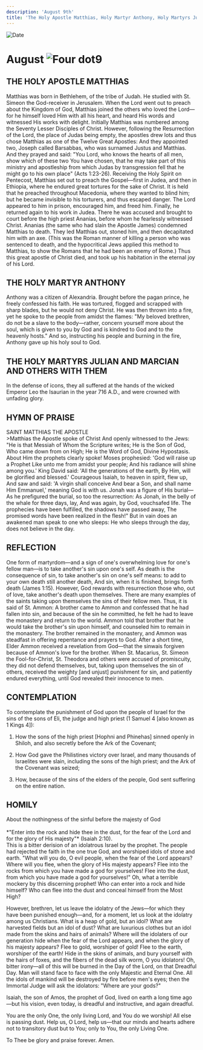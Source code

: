 ```yaml
---
description: 'August 9th'
title: 'The Holy Apostle Matthias, Holy Martyr Anthony, Holy Martyrs Julian and Marcian and Others with Them'
---
```


<RunningHead />
<Image src="/title-imprint.png" height={68} width={50} alt="Date" className="title-imprint"/>

# <div id="date">August <Image className="four-dot" src="/four-dot.png" height={15} width={15} alt="Four dot" />9</div>

## THE HOLY APOSTLE MATTHIAS

Matthias was born in Bethlehem, of the tribe of Judah. He studied with St. Simeon the God-receiver in Jerusalem. When the Lord went out to preach about the Kingdom of God, Matthias joined the others who loved the Lord—for he himself loved Him with all his heart, and heard His words and witnessed His works with delight. Initially Matthias was numbered among the Seventy Lesser Disciples of Christ. However, following the Resurrection of the Lord, the place of Judas being empty, the apostles drew lots and thus chose Matthias as one of the Twelve Great Apostles: And they appointed two, Joseph called Barsabbas, who was surnamed Justus and Matthias. And they prayed and said: "You Lord, who knows the hearts of all men, show which of these two You have chosen, that he may take part of this ministry and apostleship from which Judas by transgression fell that he might go to his own place" (Acts 1:23-26). Receiving the Holy Spirit on Pentecost, Matthias set out to preach the Gospel—first in Judea, and then in Ethiopia, where he endured great tortures for the sake of Christ. It is held that he preached throughout Macedonia, where they wanted to blind him; but he became invisible to his torturers, and thus escaped danger. The Lord appeared to him in prison, encouraged him, and freed him. Finally, he returned again to his work in Judea. There he was accused and brought to court before the high priest Ananias, before whom he fearlessly witnessed Christ. Ananias (the same who had slain the Apostle James) condemned Matthias to death. They led Matthias out, stoned him, and then decapitated him with an axe. (This was the Roman manner of killing a person who was sentenced to death, and the hypocritical Jews applied this method to Matthias, to show the Romans that he had been an enemy of Rome.) Thus this great apostle of Christ died, and took up his habitation in the eternal joy of his Lord.

## THE HOLY MARTYR ANTHONY

Anthony was a citizen of Alexandria. Brought before the pagan prince, he freely confessed his faith. He was tortured, flogged and scrapped with sharp blades, but he would not deny Christ. He was then thrown into a fire, yet he spoke to the people from amidst the flames: "My beloved brethren, do not be a slave to the body—rather, concern yourself more about the soul, which is given to you by God and is kindred to God and to the heavenly hosts." And so, instructing his people and burning in the fire, Anthony gave up his holy soul to God.

## THE HOLY MARTYRS JULIAN AND MARCIAN AND OTHERS WITH THEM

In the defense of icons, they all suffered at the hands of the wicked Emperor Leo the Isaurian in the year 716 A.D., and were crowned with unfading glory.


## HYMN OF PRAISE
<div style={{textAlign:'center', color:'crimson', fontWeight:'bold'}}>
SAINT MATTHIAS THE APOSTLE
</div>
>Matthias the Apostle spoke of Christ  
And openly witnessed to the Jews:  
"He is that Messiah of Whom the Scripture writes;  
He is the Son of God, Who came down from on High;  
He is the Word of God, Divine Hypostasis.  
About Him the prophets clearly spoke!  
Moses prophesied: 'God will raise up a Prophet  
Like unto me from amidst your people;  
And his radiance will shine among you.'  
King David said: 'All the generations of the earth,  
By Him, will be glorified and blessed.'  
Courageous Isaiah, to heaven in spirit, flew up,  
And saw and said: 'A virgin shall conceive  
And bear a Son, and shall name Him  
Emmanuel,' meaning God is with us.  
Jonah was a figure of His burial—  
As he prefigured the burial, so too the resurrection:  
As Jonah, in the belly of the whale for three days, lay,  
And was again, by God, vouchsafed life.  
The prophecies have been fulfilled, the shadows have passed away,  
The promised words have been realized in the flesh!"  
But in vain does an awakened man speak to one who sleeps:  
He who sleeps through the day, does not believe in the day.  


## REFLECTION

One form of martyrdom—and a sign of one's overwhelming love for one's fellow man—is to take another's sin upon one's self. As death is the consequence of sin, to take another's sin on one's self means: to add to your own death still another death, And sin, when it is finished, brings forth death (James 1:15). However, God rewards with resurrection those who, out of love, take another's death upon themselves. There are many examples of the saints taking upon themselves the sins of their fellow men. Thus, it is said of St. Ammon: A brother came to Ammon and confessed that he had fallen into sin, and because of the sin he committed, he felt he had to leave the monastery and return to the world. Ammon told that brother that he would take the brother's sin upon himself, and counseled him to remain in the monastery. The brother remained in the monastery, and Ammon was steadfast in offering repentance and prayers to God. After a short time, Elder Ammon received a revelation from God—that the sinwais forgiven because of Ammon's love for the brother. When St. Macarius, St. Simeon the Fool-for-Christ, St. Theodora and others were accused of promiscuity, they did not defend themselves, but, taking upon themselves the sin of others, received the weighty [and unjust] punishment for sin, and patiently endured everything, until God revealed their innocence to men.


## CONTEMPLATION

To contemplate the punishment of God upon the people of Israel for the sins of the sons of Eli, the judge and high priest (1 Samuel 4 [also known as 1 Kings 4]):

1. How the sons of the high priest [Hophni and Phinehas] sinned openly in Shiloh, and also secretly before the Ark of the Covenant;

2. How God gave the Philistines victory over Israel, and many thousands of Israelites were slain, including the sons of the high priest; and the Ark of the Covenant was seized;

3. How, because of the sins of the elders of the people, God sent suffering on the entire nation.


## HOMILY
<div style={{textAlign:'center', color:'crimson', fontWeight:'bold'}}>
About the nothingness of the sinful before the majesty of God
</div>
<br />
<div style={{textAlign:'right'}}>
*"Enter into the rock and hide thee in the dust, for the fear of the Lord and for the glory of His majesty"* (Isaiah 2:10).
</div>
This is a bitter derision of an idolatrous Israel by the prophet. The people had rejected the faith in the one true God, and worshiped idols of stone and earth. "What will you do, O evil people, when the fear of the Lord appears? Where will you flee, when the glory of His majesty appears? Flee into the rocks from which you have made a god for yourselves! Flee into the dust, from which you have made a god for yourselves!" Oh, what a terrible mockery by this discerning prophet! Who can enter into a rock and hide himself? Who can flee into the dust and conceal himself from the Most High?

However, brethren, let us leave the idolatry of the Jews—for which they have been punished enough—and, for a moment, let us look at the idolatry among us Christians. What is a heap of gold, but an idol? What are harvested fields but an idol of dust? What are luxurious clothes but an idol made from the skins and hairs of animals? Where will the idolaters of our generation hide when the fear of the Lord appears, and when the glory of his majesty appears? Flee to gold, worshiper of gold! Flee to the earth, worshiper of the earth! Hide in the skins of animals, and bury yourself with the hairs of foxes, and the fibers of the dead silk worm, O you idolators! Oh, bitter irony—all of this will be burned in the Day of the Lord, on that Dreadful Day. Man will stand face to face with the only Majestic and Eternal One. All the idols of mankind will be destroyed by fire before men's eyes; then the Immortal Judge will ask the idolators: "Where are your gods?"

Isaiah, the son of Amos, the prophet of God, lived on earth a long time ago—but his vision, even today, is dreadful and instructive, and again dreadful.

You are the only One, the only living Lord, and You do we worship! All else is passing dust. Help us, O Lord, help us—that our minds and hearts adhere not to transitory dust but to You; only to You, the only Living One.

To Thee be glory and praise forever. Amen.